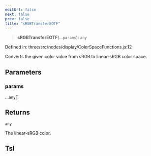 ```yaml
---
editUrl: false
next: false
prev: false
title: "sRGBTransferEOTF"
---
```


> **sRGBTransferEOTF**(...`params`): `any`

Defined in: three/src/nodes/display/ColorSpaceFunctions.js:12

Converts the given color value from sRGB to linear-sRGB color space.

## Parameters

### params

...`any`[]

## Returns

`any`

The linear-sRGB color.

## Tsl
